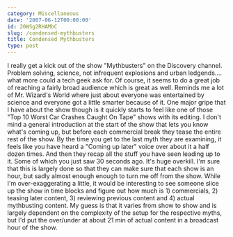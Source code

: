 ```yaml
---
category: Miscellaneous
date: '2007-06-12T00:00:00'
id: 20WSg2RHAMbC
slug: /condensed-mythbusters
title: Condensed Mythbusters
type: post
---
```


I really get a kick out of the show "Mythbusters" on the Discovery
channel. Problem solving, science, not infrequent explosions and
urban ledgends.... what more could a tech geek ask for. Of course,
it seems to do a great job of reaching a fairly broad audience
which is great as well. Reminds me a lot of Mr. Wizard's World
where just about everyone was entertained by science and everyone
got a little smarter because of it. One major gripe that I have
about the show though is it quickly starts to feel like one of
those "Top 10 Worst Car Crashes Caught On Tape" shows with its
editing. I don't mind a general introduction at the start of the
show that lets you know what's coming up, but before each
commercial break they tease the entire rest of the show. By the
time you get to the last myth they are examining, it feels like you
have heard a "Coming up later" voice over about it a half dozen
times. And then they recap all the stuff you have seen leading up
to it. Some of which you just saw 30 seconds ago. It's huge
overkill. I'm sure that this is largely done so that they can make
sure that each show is an hour, but sadly almost enough enough to
turn me off from the show. While I'm over-exaggerating a little, it
would be interesting to see someone slice up the show in time
blocks and figure out how much is 1) commercials, 2) teasing later
content, 3) reviewing previous content and 4) actual mythbusting
content. My guess is that it varies from show to show and is
largely dependent on the complexity of the setup for the respective
myths, but I'd put the over/under at about 21 min of actual content
in a broadcast hour of the show.